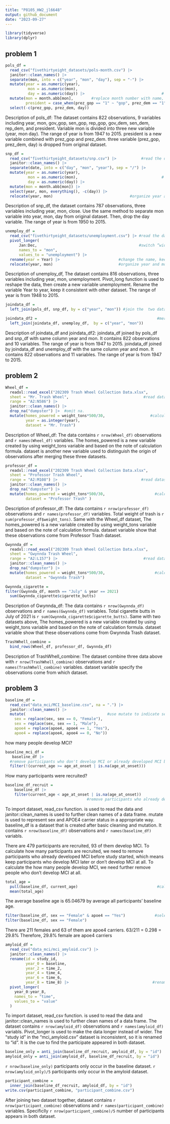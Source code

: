 ```yaml
---
title: "P8105_HW2_jl6648"
output: github_document
date: "2023-09-27"
---
```


```r
library(tidyverse)
library(dplyr)
```

## problem 1
```r
pols_df = 
  read_csv("fivethirtyeight_datasets/pols-month.csv") |>                #read dataset and clean names 
  janitor::clean_names() |> 
  separate(mon, into = c("year", "mon", "day"), sep = "-") |>            #separate the month variable
  mutate(year = as.numeric(year),  
          mon = as.numeric(mon), 
          day = as.numeric(day)) |>                                  # change new variables to numeric 
  mutate(mon = month.abb[mon],        #replace month number with name, create a new variable president
         president = case_when(prez_gop == "1" ~ "gop", prez_dem == "1" ~ "dem")) |> 
  select(-c(prez_gop, prez_dem, day))                                                  # drop variable 
```

Description of pols_df:
The dataset contains 822 observations, 9 variables including year, mon, gov_gop, sen_gop, rep_gop, gov_dem, sen_dem, rep_dem, and president. Variable mon is divided into three new variable (year, mon day). The range of year is from 1947 to 2015. president is a new variable combined with prez_gop and prez_dem. three variable (prez_gop, prez_dem, day) is dropped from original dataset. 

```r
snp_df =
  read_csv("fivethirtyeight_datasets/snp.csv") |>           #read the dataset and clean variable names.
  janitor::clean_names() |>
  separate(date, into = c("day", "mon", "year"), sep = "/") |>            #separate the month variable
  mutate(year = as.numeric(year), 
          mon = as.numeric(mon),                                     # change new variables to numeric 
          day = as.numeric(day)) |>
  mutate(mon = month.abb[mon]) |>                                      #replace month number with name
  select(year, mon, everything(), -c(day)) |>                                         # select columns 
  relocate(year, mon)                                  #organize year and month as the leading columns
```

Description of snp_df,
the dataset contains 787 observations, three variables including year, mon, close. Use the same method to separate mon variable into year, mon, day from original dataset. Then, drop the day variable. The range of year is from 1950 to 2015. 

```r
unemploy_df =
  read_csv("fivethirtyeight_datasets/unemployment.csv") |> #read the dataset and clean variable names.
  pivot_longer( 
      Jan:Dec,                                             #switch “wide” to “long” format
      names_to = "mon",
      values_to = "unemployment") |>
  rename(year = Year) |>                          #change the name, keep consistent with other dataset
  relocate(year, mon)                             #organize year and month as the leading columns
```

Description of unemploy_df,
The dataset contains 816 observations, three variables including year, mon, unemployment. Pivot_long function is used to reshape the data, then create a new variable unemployment. Rename the variable Year to year, keep it consistent with other dataset. The range of year is from 1948 to 2015.  

```r
joindata_df =
  left_join(pols_df, snp_df, by = c("year", "mon")) #join the  two datasets by same column "year"&"mon"

joindata_df2 =                                                     #merging unemploy_df into the result
  left_join(joindata_df, unemploy_df,  by = c("year", "mon"))
```

Description of joindata_df and joindata_df2:
joindata_df joined by pols_df and snp_df with same column year and mon. It contains 822 observations and 10 variables. The range of year is from 1947 to 2015. 
joindata_df joined by joindata_df and unemploy_df with the same column year and mon. It contains 822 observations and 11 variables. The range of year is from 1947 to 2015.

## problem 2 

```r
Wheel_df =
  readxl::read_excel("202309 Trash Wheel Collection Data.xlsx", 
  sheet = "Mr. Trash Wheel",                                 #read dataset with correct sheet and range
  range = "A2:N586") |>
  janitor::clean_names() |>                                                               #clean names 
  drop_na("dumpster") |>  #omit na. 
  mutate(homes_powered = weight_tons*500/30,                    #calculate the homes_powered variable 
         year = as.integer(year), 
         dataset = "Mr. Trash")                                                  #specify the dataset 
```

Description of Wheel_df:
The data contains `r nrow(Wheel_df)` observations and `r names(Wheel_df)` variables. The homes_powered is a new variable created by using weight_tons variable and based on the note of calculation formula. dataset is another new variable used to distinguish the origin of observations after merging these three datasets. 

```r
professor_df =
  readxl::read_excel("202309 Trash Wheel Collection Data.xlsx",
  sheet = "Professor Trash Wheel",
  range = "A2:M108") |>                                     #read dataset with correct sheet and range
  janitor::clean_names() |>                                                               #clean names 
  drop_na("dumpster") |>
  mutate(homes_powered = weight_tons*500/30,                      #calculate the homes_powered variable
         dataset = "Professor Trash" )                                            #specify the dataset
```

Description of professor_df:
The data contains `r nrow(professor_df)` observations and `r names(professor_df)` variables. Total weight of trash is `r sum(professor_df$weight_tons)`. Same with the Wheel_df dataset, The homes_powered is a new variable created by using weight_tons variable and based on the note of calculation formula. dataset variable show that these observations come from Professor Trash dataset. 

```r
Gwynnda_df =
  readxl::read_excel("202309 Trash Wheel Collection Data.xlsx",
  sheet = "Gwynnda Trash Wheel",
  range = "A2:L157") |>                                      #read dataset with correct sheet and range
  janitor::clean_names() |>                                                               #clean names 
  drop_na("dumpster") |>
  mutate(homes_powered = weight_tons*500/30,                      #calculate the homes_powered variable
         dataset = "Gwynnda Trash")                                               #specify the dataset
```

```r
Gwynnda_cigarette =
filter(Gwynnda_df, month == "July" & year == 2021) 
  sum(Gwynnda_cigarette$cigarette_butts)
```

Description of Gwynnda_df:
The data contains `r nrow(Gwynnda_df)` observations and `r names(Gwynnda_df)` variables. Total cigarette butts in July of 2021 is `r sum(Gwynnda_cigarette$cigarette_butts)`. Same with two datasets above, The homes_powered is a new variable created by using weight_tons variable and based on the note of calculation formula. dataset variable show that these observations come from Gwynnda Trash dataset. 

```r
TrashWhell_combine =
  bind_rows(Wheel_df, professor_df, Gwynnda_df)                                 #combine these dataset 
```

Description of TrashWhell_combine:
The dataset combine three data above with `r nrow(TrashWhell_combine)` observations and `r names(TrashWhell_combine)` variables. dataset variable specify the observations come from which dataset. 

## problem 3

```r
baseline_df =
  read_csv("data_mci/MCI_baseline.csv", na = ".") |>                             #import dataset
  janitor::clean_names() |>                                                      #clean names 
  mutate(                                    #use mutate to indicate sex and apoe4 in a appropriate way
    sex = replace(sex, sex == 0, "Female"),
    sex = replace(sex, sex == 1, "Male"),
    apoe4 = replace(apoe4, apoe4 == 1, "Yes"),
    apoe4 = replace(apoe4, apoe4 == 0, "No"))
```

how many people develop MCI?
```r
baseline_mci_df =
   baseline_df |>
  #remove participants who don't develop MCI or already developed MCI before study started
  filter(!(current_age >= age_at_onset | is.na(age_at_onset)))
```

How many participants were recruited?
```r
baseline_df_recruit =
    baseline_df |>
    filter(current_age < age_at_onset | is.na(age_at_onset))
                                    #remove participants who already developed MCI before study started
```

To import dataset, read_csv function. is used to read the data and janitor::clean_names is used to further clean names of a data frame. mutate is used to represent sex and APOE4 carrier status in a appropriate way. baseline_df is a dataset that is created after basic cleaning and mutation. It contains `r nrow(baseline_df)` observations and `r names(baseline_df)` variabls.

There are 479 participants are recruited, 93 of them develop MCI. To calculate how many  participants are recruited, we need to remove participants who already developed MCI before study started, which means keep participants who develop MCI later or don't develop MCI at all. To calculate the how many people develop MCI, we need further remove people who don't develop MCI at all. 

```r
total_age =
  pull(baseline_df, current_age)                                   #calculate the mean of baseline age
  mean(total_age)
```

The average baseline age is 65.04679 by average all participants' baseline age. 

```r
filter(baseline_df, sex == "Female" & apoe4 == "Yes")             #select females who are apoe4 carrier
filter(baseline_df, sex == "Female")                                                     #select female
```

There are 211 females and 63 of them are apoe4 carriers. 63/211 = 0.298 = 29.8% Therefore, 29.8% female are  apoe4 carriers

```r
amyloid_df =
  read_csv("data_mci/mci_amyloid.csv") |>                                             #import dataset 
  janitor::clean_names() |>
  rename(id = study_id,
         year_0 = baseline,
         year_2 = time_2,
         year_4 = time_4,
         year_6 = time_6,
         year_8 = time_8) |>                                     #rename to make the variable consistent
  pivot_longer(
    year_0:year_8,                                                            #make the dataset longer 
    names_to = "time",
    values_to = "value"
  )
```

To import dataset, read_csv function. is used to read the data and janitor::clean_names is used to further clean names of a data frame. The dataset contains `r nrow(amyloid_df)` observations and `r names(amyloid_df)` variabls. Pivot_longer is used to make the data longer instead of wider. The "study id" in the "mci_amyloid.csv" dataset is inconsistent, so it is renamed to "id". It is the cue to find the participate appeared in both dataset. 

```r
baseline_only = anti_join(baseline_df_recruit, amyloid_df, by = "id")
amyloid_only = anti_join(amyloid_df, baseline_df_recruit, by = "id")
```

`r nrow(baseline_only)` participants only occur in the baseline dataset. `r nrow(amyloid_only)/5` participants only occur in the amyloid dataset. 

```r
participant_combine =
  inner_join(baseline_df_recruit, amyloid_df, by = "id")                      #join two datasets by id 
write.csv(participant_combine, "participant_combine.csv")                             #export the data
```

After joining two dataset together, dataset contains `r nrow(participant_combine)` observations and `r names(participant_combine)` variables. Specificlly `r nrow(participant_combine)/5` number of participants appears in both dataset. 